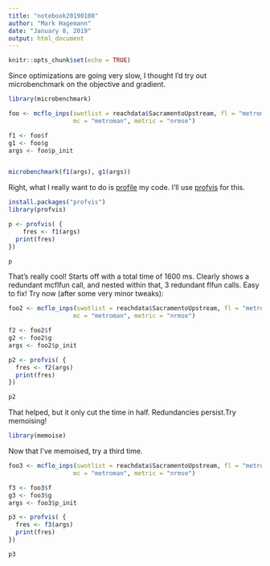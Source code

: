 ```yaml
---
title: "notebook20190108"
author: "Mark Hagemann"
date: "January 8, 2019"
output: html_document
---
```


```r
knitr::opts_chunk$set(echo = TRUE)
```

Since optimizations are going very slow, I thought I'd try out microbenchmark on the objective and gradient. 

```r
library(microbenchmark)

foo <- mcflo_inps(swotlist = reachdata$SacramentoUpstream, fl = "metroman", 
                  mc = "metroman", metric = "nrmse")

f1 <- foo$f
g1 <- foo$g
args <- foo$p_init


microbenchmark(f1(args), g1(args))

```


Right, what I really want to do is [profile](http://adv-r.had.co.nz/Profiling.html) my code. I'll use [profvis](https://rstudio.github.io/profvis/) for this.

```r
install.packages("profvis")
library(profvis)

p <- profvis( {
    fres <- f1(args)
  print(fres)
})

p
```

That's really cool! Starts off with a total time of 1600 ms. Clearly shows a redundant mcflfun call, and nested within that, 3 redundant flfun calls. Easy to fix! Try now (after some very minor tweaks):

```r
foo2 <- mcflo_inps(swotlist = reachdata$SacramentoUpstream, fl = "metroman", 
                  mc = "metroman", metric = "nrmse")

f2 <- foo2$f
g2 <- foo2$g
args <- foo2$p_init

p2 <- profvis( {
  fres <- f2(args)
  print(fres)
})

p2
```


That helped, but it only cut the time in half. Redundancies persist.Try memoising!

```r
library(memoise)
```

Now that I've memoised, try a third time.

```r
foo3 <- mcflo_inps(swotlist = reachdata$SacramentoUpstream, fl = "metroman", 
                  mc = "metroman", metric = "nrmse")

f3 <- foo3$f
g3 <- foo3$g
args <- foo3$p_init

p3 <- profvis( {
  fres <- f3(args)
  print(fres)
})

p3
```



